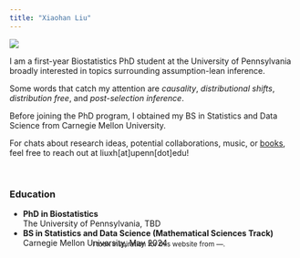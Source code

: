 ```yaml
---
title: "Xiaohan Liu"
---
```



![](images/profile-picture.jpg){.profile-img}


I am a first-year Biostatistics PhD student at the University of Pennsylvania broadly interested in topics surrounding assumption-lean inference.

Some words that catch my attention are *causality*, *distributional shifts*,  *distribution free*, and *post-selection inference*. 


Before joining the PhD program, I obtained my BS in Statistics and Data Science from Carnegie Mellon University.

For chats about research ideas, potential collaborations, music, or <a href=https://www.goodreads.com/user/show/159086831-xiaohan>books</a>, feel free to reach out at liuxh[at]upenn[dot]edu!

<br>


### Education

- **PhD in Biostatistics**  
  The University of Pennsylvania, TBD
- **BS in Statistics and Data Science (Mathematical Sciences Track)**  
  Carnegie Mellon University, May 2024


<footer style="text-align: center; padding: 10px; font-size: 12px; position: relative; bottom: 50; width: 100%;">
  <p>I took inspiration for this website from ---.</p>
</footer>

